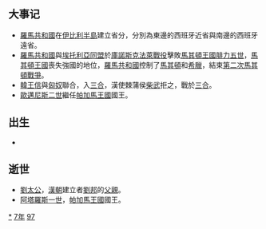 {{yearTOC|-197|西汉[[汉高帝|汉高帝]]十年}}

== 大事记 ==
*[[羅馬共和國|羅馬共和國]]在[[伊比利半島|伊比利半島]]建立省分，分別為東邊的西班牙近省與南邊的西班牙遠省。
*[[羅馬共和國|羅馬共和國]]與[[埃托利亞同盟|埃托利亞同盟]]於[[庫諾斯克法萊戰役|庫諾斯克法萊戰役]]擊敗[[馬其頓王國|馬其頓王國]][[腓力五世_(馬其頓)|腓力五世]]，[[馬其頓王國|馬其頓王國]]喪失強國的地位，[[羅馬共和國|羅馬共和國]]控制了[[馬其頓|馬其頓]]和[[希臘|希臘]]，結束[[第二次馬其頓戰爭|第二次馬其頓戰爭]]。
*[[韓王信|韓王信]]與[[匈奴|匈奴]]聯合，入[[三合|三合]]，漢使棘蒲侯[[柴武|柴武]]拒之，戰於[[三合|三合]]。
*[[歐邁尼斯二世|歐邁尼斯二世]]繼任[[帕加馬王國|帕加馬王國]]國王。

== 出生 ==
*

== 逝世 ==
{{Wikisource year mention}}
*[[劉太公|劉太公]]，[[漢朝|漢朝]]建立者[[劉邦|劉邦]]的[[父親|父親]]。
*[[阿塔羅斯一世|阿塔羅斯一世]]，[[帕加馬王國|帕加馬王國]]國王。

[[Category:前197年|*]]
[[Category:前190年代|7年]]
[[Category:前2世纪各年|97]]